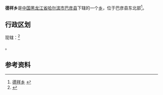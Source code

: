 {{中国乡级行政区|23/01/26/209/000
| 行政区全称 = 德祥乡
| 上级行政区 = [[黑龙江省|黑龙江省]][[哈尔滨市|哈尔滨市]][[巴彦县|巴彦县]]
| 行政区类别 = [[乡|乡]]
| LowerDivisions = 8个行政村
| 总面积 = 208.2平方公里
| 户籍人口 = 4.1万人
| 常住人口 = 
| 行政区划 = 
| 官方网站 =
| 邮政编码 =150000
| 毗邻行政区 =
}}

'''德祥乡'''是[[中国|中国]][[黑龙江省|黑龙江省]][[哈尔滨市|哈尔滨市]][[巴彦县|巴彦县]]下辖的一个[[乡|乡]]，位于巴彦县东北部<ref>[http://www.chinaquhua.cn/heilongjiang/ 德祥乡] {{webarchive|url=https://web.archive.org/web/20110822123644/http://www.chinaquhua.cn/heilongjiang/ |date=2011-08-22 }}</ref>。

==行政区划==
现辖：<ref>{{PRC admin/ref sgc|23/01/26/209/000}}</ref>

{{PRC admin/children|23/01/26/209/000}}。

==参考资料==
{{reflist}}

{{PRC admin/navcat|23/01/26/209/000}}